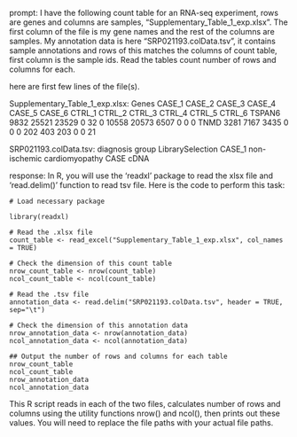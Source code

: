 prompt:
I have the following count table for an RNA-seq experiment, rows are genes and columns are samples, "Supplementary_Table_1_exp.xlsx". The first column of the file is my gene names and the rest of the columns are samples. My annotation data is here  "SRP021193.colData.tsv", it contains sample annotations and rows of this matches the columns of count table, first column is the sample ids. Read the tables count number of rows and columns for each.

here are first few lines of the file(s).

Supplementary_Table_1_exp.xlsx:
Genes	CASE_1	CASE_2	CASE_3	CASE_4	CASE_5	CASE_6	CTRL_1	CTRL_2	CTRL_3	CTRL_4	CTRL_5	CTRL_6
TSPAN6	9832	25521	23529	0	32	0	10558	20573	6507	0	0	 0
TNMD	3281	 7167	 3435	0	 0	0	  202	  403	 203	0	0	21


SRP021193.colData.tsv:
diagnosis	group	LibrarySelection
CASE_1	non-ischemic cardiomyopathy	CASE	cDNA


response:
In R, you will use the 'readxl' package to read the xlsx file and 'read.delim()' function to read tsv file. Here is the code to perform this task:

```
# Load necessary package
  
library(readxl)

# Read the .xlsx file
count_table <- read_excel("Supplementary_Table_1_exp.xlsx", col_names = TRUE)

# Check the dimension of this count table
nrow_count_table <- nrow(count_table)
ncol_count_table <- ncol(count_table)

# Read the .tsv file
annotation_data <- read.delim("SRP021193.colData.tsv", header = TRUE, sep="\t")

# Check the dimension of this annotation data
nrow_annotation_data <- nrow(annotation_data)
ncol_annotation_data <- ncol(annotation_data)

## Output the number of rows and columns for each table
nrow_count_table
ncol_count_table
nrow_annotation_data
ncol_annotation_data
```
This R script reads in each of the two files, calculates number of rows and columns using the utility functions nrow() and ncol(), then prints out these values. You will need to replace the file paths with your actual file paths.

